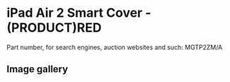 # iPad Air 2 Smart Cover - (PRODUCT)RED

Part number, for search engines, auction websites and such: MGTP2ZM/A

## Image gallery

<div style={{ width: "768px" }}>
  <GalleryComponent
    images={[
      {
        original: "/everysource/MGTP2",
        thumbnail: "/everypreview/MGTP2",
      },
      {
        original: "/everysource/MGTP2_AV1_GOLD",
        thumbnail: "/everypreview/MGTP2_AV1_GOLD",
      },
      {
        original: "/everysource/MGTP2_AV1_SILVER",
        thumbnail: "/everypreview/MGTP2_AV1_SILVER",
      },
      {
        original: "/everysource/MGTP2_AV1_SPACE_GRAY",
        thumbnail: "/everypreview/MGTP2_AV1_SPACE_GRAY",
      },
      {
        original: "/everysource/MGTP2_AV2",
        thumbnail: "/everypreview/MGTP2_AV2",
      },
      {
        original: "/everysource/MGTP2_AV3",
        thumbnail: "/everypreview/MGTP2_AV3",
      },
      {
        original: "/everysource/MGTP2_AV5",
        thumbnail: "/everypreview/MGTP2_AV5",
      }
    ]}
  />
</div>
